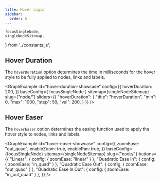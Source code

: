 ```yaml
---
title: Hover Logic
sidebar:
  order: 6
---
```


	focusSingleNode,
	singleNodeSitemap,
} from '../constants.js';


## Hover Duration

The `hoverDuration` option determines the time in milliseconds for the hover style to be fully applied to nodes, links and labels.

<GraphExample id="hover-duration-showcase" config={{
	hoverDuration: 200,
}} baseConfig={ focusSingleNode } sitemap={singleNodeSitemap} slug={"node/"}
	sliders={{
		"hoverDuration": {
			"title": "hoverDuration",
			"min": 0,
			"max": 1000,
			"step": 50,
			"val": 200,
		}
	}}
/>


## Hover Easer

The `hoverEaser` option determines the easing function used to apply the hover style to nodes, links and labels.

<GraphExample id="hover-easer-showcase" config={{
	zoomEase: "out_quad",
	enableZoom: true,
	enablePan: true,
}} baseConfig={focusSingleNode} sitemap={singleNodeSitemap} slug={"node/"}
  buttons={{
	  "Linear": { config: { zoomEase: "linear" } },
	  "Quadratic Ease In": { config: { zoomEase: "in_quad" } },
	  "Quadratic Ease Out": { config: { zoomEase: "out_quad" } },
	  "Quadratic Ease In Out": { config: { zoomEase: "in_out_quad" } },
  }}
/>

